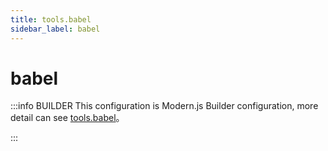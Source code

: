 ```yaml
---
title: tools.babel
sidebar_label: babel
---
```

# babel

:::info BUILDER
This configuration is Modern.js Builder configuration, more detail can see [tools.babel](https://modernjs.dev/builder/en/api/config-tools.html#tools-babel)。

:::


<Main />
